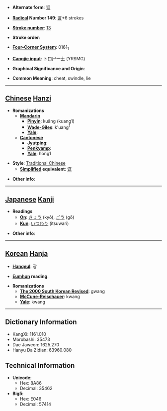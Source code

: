 * '''Alternate form''': [[诓]]

* '''[[Wiktionary:Chinese radical index| Radical]] Number 149''': [[Wiktionary:Chinese radical index 言|言]]+6 strokes

* '''[[Wiktionary:Chinese total strokes index|Stroke number]]''': [[Wiktionary:Chinese total strokes index 13|13]]

* '''Stroke order''': 

* '''[[Wiktionary:Chinese four corner index|Four-Corner System]]''': 0161<sub>1</sub>

* '''[[Wiktionary:Chinese Cangjie index|Cangjie input]]''': 卜口尸一土 (YRSMG)

* '''Graphical Significance and Origin''': 

* '''Common Meaning''': cheat, swindle, lie

----

== [[Chinese]] [[Hanzi]] ==

* '''Romanizations'''
** '''[[Mandarin]]'''
*** '''[[Pinyin]]''': kuāng (kuang1)
*** '''[[Wade-Giles]]''': k'uang<sup>1</sup>
*** '''[[Yale]]''': 
** '''[[Cantonese]]'''
*** '''[[Jyutping]]''':
*** '''[[Penkyamp]]''': 
*** '''[[Yale]]''': hong1

* '''Style''': [[Traditional Chinese]] 
** '''[[Simplified Chinese|Simplified]] equivalent''': [[诓]]

* '''Other info''': 

----

== [[Japanese]] [[Kanji]] ==

* '''Readings'''
** '''[[On]]''': [[きょう]] (kyō), [[ごう]] (gō)
** '''[[Kun]]''': [[いつわり]] (itsuwari)

* '''Other info''':  

----

== [[Korean]] [[Hanja]] ==

* '''[[Hangeul]]''': 광

* '''[[Eumhun]] reading''': 

* '''Romanizations'''
** '''[[The 2000 South Korean Revised Romanization|The 2000 South Korean Revised]]''': gwang
** '''[[McCune-Reischauer]]''': kwang
** '''[[Yale]]''': kwang

----

== Dictionary Information ==

* KangXi: 1161.010
* Morobashi: 35473
* Dae Jaweon: 1625.270
* Hanyu Da Zidian: 63960.080

== Technical Information ==

* '''Unicode''':
** Hex: 8A86
** Decimal: 35462
* '''Big5''':
** Hex: E046
** Decimal: 57414